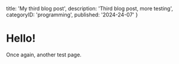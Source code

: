 title: 'My third blog post',
description: 'Third blog post, more testing',
categoryID: 'programming',
published: '2024-24-07'
}


# Hello!

Once again, another test page.

